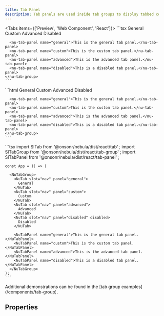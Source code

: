 ```yaml
---
title: Tab Panel
description: Tab panels are used inside tab groups to display tabbed content.
---
```



<Tabs items={['Preview', 'Web Component', 'React']}>
  <Tab value="Preview">
    ```tsx
    <nu-tab-group>
      <nu-tab slot="nav" panel="general">General</nu-tab>
      <nu-tab slot="nav" panel="custom">Custom</nu-tab>
      <nu-tab slot="nav" panel="advanced">Advanced</nu-tab>
      <nu-tab slot="nav" panel="disabled" disabled>Disabled</nu-tab>
    
      <nu-tab-panel name="general">This is the general tab panel.</nu-tab-panel>
      <nu-tab-panel name="custom">This is the custom tab panel.</nu-tab-panel>
      <nu-tab-panel name="advanced">This is the advanced tab panel.</nu-tab-panel>
      <nu-tab-panel name="disabled">This is a disabled tab panel.</nu-tab-panel>
    </nu-tab-group>
    ```
  </Tab>
  <Tab value="Web Component">
    ```html
    <nu-tab-group>
      <nu-tab slot="nav" panel="general">General</nu-tab>
      <nu-tab slot="nav" panel="custom">Custom</nu-tab>
      <nu-tab slot="nav" panel="advanced">Advanced</nu-tab>
      <nu-tab slot="nav" panel="disabled" disabled>Disabled</nu-tab>
    
      <nu-tab-panel name="general">This is the general tab panel.</nu-tab-panel>
      <nu-tab-panel name="custom">This is the custom tab panel.</nu-tab-panel>
      <nu-tab-panel name="advanced">This is the advanced tab panel.</nu-tab-panel>
      <nu-tab-panel name="disabled">This is a disabled tab panel.</nu-tab-panel>
    </nu-tab-group>
    ```
  </Tab>
  <Tab value="React">
    ```tsx
    import SlTab from '@onsonr/nebula/dist/react/tab'
    ;
    import SlTabGroup from '@onsonr/nebula/dist/react/tab-group'
    ;
    import SlTabPanel from '@onsonr/nebula/dist/react/tab-panel'
    ;
    
    const App = () => (
      
      <NuTabGroup>
        <NuTab slot="nav" panel="general">
          General
        </NuTab>
        <NuTab slot="nav" panel="custom">
          Custom
        </NuTab>
        <NuTab slot="nav" panel="advanced">
          Advanced
        </NuTab>
        <NuTab slot="nav" panel="disabled" disabled>
          Disabled
        </NuTab>
    
        <NuTabPanel name="general">This is the general tab panel.</NuTabPanel>
        <NuTabPanel name="custom">This is the custom tab panel.</NuTabPanel>
        <NuTabPanel name="advanced">This is the advanced tab panel.</NuTabPanel>
        <NuTabPanel name="disabled">This is a disabled tab panel.</NuTabPanel>
      </NuTabGroup>
    );
    ```
  </Tab>
</Tabs>

<Callout type="info">
Additional demonstrations can be found in the [tab group examples](/components/tab-group).
</Callout>

## Properties

<AutoTypeTable path="./src/components/tab-panel/tab-panel.component.ts" name="NuTabPanel" />


